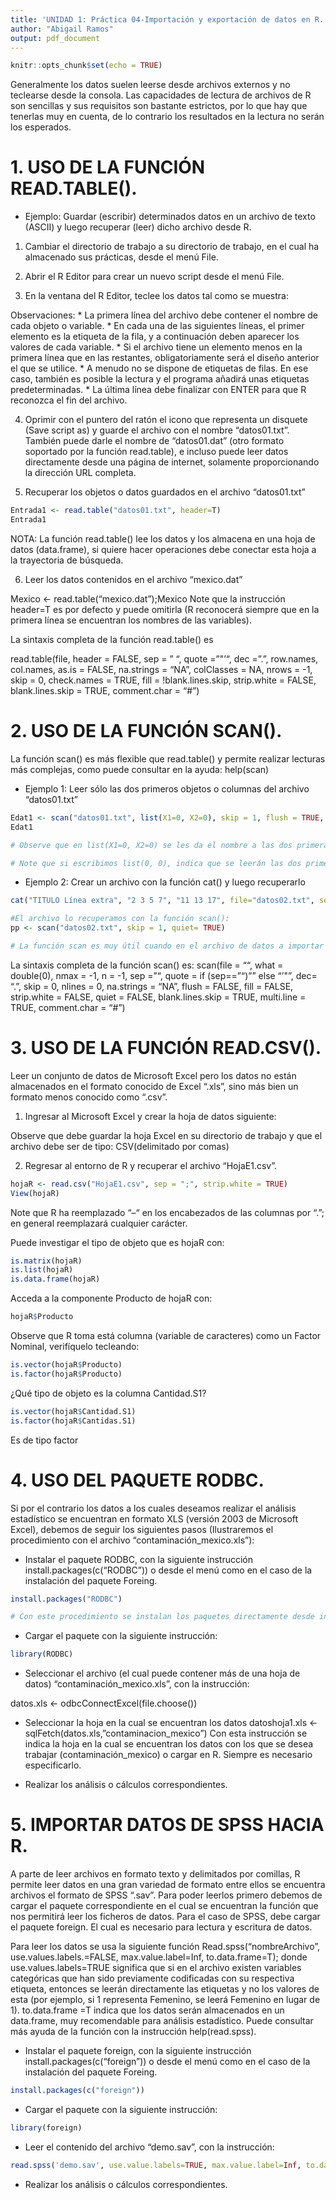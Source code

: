 ```yaml
---
title: 'UNIDAD 1: Práctica 04-Importación y exportación de datos en R.'
author: "Abigail Ramos"
output: pdf_document
---
```


```r
knitr::opts_chunk$set(echo = TRUE)
```

Generalmente los datos suelen leerse desde archivos externos y no teclearse desde la consola. Las capacidades de lectura de archivos de R son sencillas y sus requisitos son bastante estrictos, por lo que hay que tenerlas muy en cuenta, de lo contrario los resultados en la lectura no serán los esperados.

# 1. USO DE LA FUNCIÓN READ.TABLE().

* Ejemplo: Guardar (escribir) determinados datos en un archivo de texto (ASCII) y luego recuperar (leer) dicho archivo desde R.

1) Cambiar el directorio de trabajo a su directorio de trabajo, en el cual ha almacenado sus prácticas, desde el menú File.

2) Abrir el R Editor para crear un nuevo script desde el menú File.

3) En la ventana del R Editor, teclee los datos tal como se muestra:

Observaciones:
* La primera línea del archivo debe contener el nombre de cada objeto o variable.
* En cada una de las siguientes líneas, el primer elemento es la etiqueta de la fila, y a continuación deben aparecer los valores de cada variable.
* Si el archivo tiene un elemento menos en la primera línea que en las restantes, obligatoriamente será el diseño anterior el que se utilice.
* A menudo no se dispone de etiquetas de filas. En ese caso, también es posible la lectura y el programa añadirá unas etiquetas predeterminadas.
* La última línea debe finalizar con ENTER para que R reconozca el fin del archivo.

4) Oprimir con el puntero del ratón el icono que representa un disquete (Save script as) y guarde el archivo con el nombre "datos01.txt". También puede darle el nombre de “datos01.dat” (otro formato soportado por la función read.table), e incluso puede leer datos directamente desde una página de internet, solamente proporcionando la dirección URL completa.

5) Recuperar los objetos o datos guardados en el archivo "datos01.txt"
```r
Entrada1 <- read.table("datos01.txt", header=T)
Entrada1
```

NOTA: La función read.table() lee los datos y los almacena en una hoja de datos (data.frame), si quiere hacer operaciones debe conectar esta hoja a la trayectoria de búsqueda.

6) Leer los datos contenidos en el archivo “mexico.dat”

Mexico <- read.table("mexico.dat");Mexico
Note que la instrucción header=T es por defecto y puede omitirla (R reconocerá siempre que en la primera línea se encuentran los nombres de las variables).

La sintaxis completa de la función read.table() es

read.table(file, header = FALSE, sep = " ", quote = "\"’", dec = ".", row.names, col.names, as.is =
FALSE, na.strings = "NA", colClasses = NA, nrows = -1, skip = 0, check.names = TRUE, fill =
!blank.lines.skip, strip.white = FALSE, blank.lines.skip = TRUE, comment.char = "#")

# 2. USO DE LA FUNCIÓN SCAN().
La función scan() es más flexible que read.table() y permite realizar lecturas más complejas, como puede consultar en la ayuda: help(scan)

* Ejemplo 1: Leer sólo las dos primeros objetos o columnas del archivo "datos01.txt"
```r
Edat1 <- scan("datos01.txt", list(X1=0, X2=0), skip = 1, flush = TRUE, quiet = TRUE)
Edat1

# Observe que en list(X1=0, X2=0) se les da el nombre a las dos primeras columnas o variables (puede darle el nombre que crea más conveniente) y se indica que son variables numéricas; sin embargo, del archivo únicamente se leen las dos primeras columnas, si se quisiera leer las columnas primera y tercera, nos veríamos obligados a leer las tres primeras.

# Note que si escribimos list(0, 0), indica que se leerán las dos primeras columnas del archivos y que los datos leídos son numéricos (asigna nombres por defecto). Para indicar que los datos que se leen son cadenas se utiliza “” en lugar de 0.
```

* Ejemplo 2: Crear un archivo con la función cat() y luego recuperarlo
```r
cat("TITULO Línea extra", "2 3 5 7", "11 13 17", file="datos02.txt", sep="\n")

#El archivo lo recuperamos con la función scan():
pp <- scan("datos02.txt", skip = 1, quiet= TRUE)

# La función scan es muy útil cuando en el archivo de datos a importar cada línea representa un único caso. En caso contrario (cada cierta cantidad de columnas representa un caso) es mucho más fácil y recomendable utilizar la función read.table.
```

La sintaxis completa de la función scan() es:
scan(file = "", what = double(0), nmax = -1, n = -1, sep = "", quote = if (sep=="\n") "" else "’\"", dec= ".", skip = 0, nlines = 0, na.strings = "NA", flush = FALSE, fill = FALSE, strip.white = FALSE, quiet = FALSE, blank.lines.skip = TRUE, multi.line = TRUE, comment.char = "#")

# 3. USO DE LA FUNCIÓN READ.CSV().

Leer un conjunto de datos de Microsoft Excel pero los datos no están almacenados en el formato conocido de Excel “.xls”, sino más bien un formato menos conocido como “.csv”.

1) Ingresar al Microsoft Excel y crear la hoja de datos siguiente:

Observe que debe guardar la hoja Excel en su directorio de trabajo y que el archivo debe ser de tipo: CSV(delimitado por comas)

2) Regresar al entorno de R y recuperar el archivo "HojaE1.csv".
```r
hojaR <- read.csv("HojaE1.csv", sep = ";", strip.white = TRUE)
View(hojaR)
```

Note que R ha reemplazado “–“ en los encabezados de las columnas por “.”; en general reemplazará cualquier carácter.

Puede investigar el tipo de objeto que es hojaR con:
```r
is.matrix(hojaR) 
is.list(hojaR)
is.data.frame(hojaR)
```

Acceda a la componente Producto de hojaR con:
```r
hojaR$Producto
```

Observe que R toma está columna (variable de caracteres) como un Factor Nominal, verifíquelo tecleando:
```r
is.vector(hojaR$Producto)
is.factor(hojaR$Producto)
```

¿Qué tipo de objeto es la columna Cantidad.S1?
```r
is.vector(hojaR$Cantidad.S1)
is.factor(hojaR$Cantidas.S1)
```

Es de tipo factor

# 4. USO DEL PAQUETE RODBC.

Si por el contrario los datos a los cuales deseamos realizar el análisis estadístico se encuentran en formato XLS (versión 2003 de Microsoft Excel), debemos de seguir los siguientes pasos (Ilustraremos el procedimiento con el archivo “contaminación_mexico.xls”):

- Instalar el paquete RODBC, con la siguiente instrucción install.packages(c("RODBC")) o desde el menú como en el caso de la instalación del paquete Foreing.
```r
install.packages("RODBC")

# Con este procedimiento se instalan los paquetes directamente desde internet, es necesario para ello contar con una conexión a internet en el momento. Posteriormente se selecciona un mirror (un servidor desde el cual se descargarán los paquetes), y finalmente buscar el paquete deseado del listado.
```

- Cargar el paquete con la siguiente instrucción:
```r
library(RODBC)
```

- Seleccionar el archivo (el cual puede contener más de una hoja de datos) “contaminación_mexico.xls”, con la instrucción:

datos.xls <- odbcConnectExcel(file.choose())

- Seleccionar la hoja en la cual se encuentran los datos
datoshoja1.xls <- sqlFetch(datos.xls,”contaminacion_mexico")
Con esta instrucción se indica la hoja en la cual se encuentran los datos con los que se desea trabajar (contaminación_mexico) o cargar en R. Siempre es necesario especificarlo.

- Realizar los análisis o cálculos correspondientes.

# 5. IMPORTAR DATOS DE SPSS HACIA R.

A parte de leer archivos en formato texto y delimitados por comillas, R permite leer datos en una gran variedad de formato entre ellos se encuentra archivos el formato de SPSS “.sav”. Para poder leerlos primero debemos de cargar el paquete correspondiente en el cual se encuentran la función que nos permitirá leer los ficheros de datos. Para el caso de SPSS, debe cargar el paquete foreign. El cual es necesario para lectura y escritura de datos.

Para leer los datos se usa la siguiente función Read.spss(“nombreArchivo”, use.values.labels.=FALSE, max.value.label=Inf, to.data.frame=T); donde use.values.labels=TRUE significa que si en el archivo existen variables categóricas que han sido previamente codificadas con su respectiva etiqueta, entonces se leerán directamente las etiquetas y no los valores de esta (por ejemplo, si 1 representa Femenino, se leerá Femenino en lugar de 1). to.data.frame =T indica que los datos serán almacenados en un data.frame, muy recomendable para análisis estadístico. Puede consultar más ayuda de la función con la instrucción help(read.spss).

- Instalar el paquete foreign, con la siguiente instrucción install.packages(c("foreign")) o desde el menú como en el caso de la instalación del paquete Foreing.
```r
install.packages(c("foreign"))
```

- Cargar el paquete con la siguiente instrucción:
```r
library(foreign)
```

- Leer el contenido del archivo “demo.sav”, con la instrucción:
```r
read.spss('demo.sav', use.value.labels=TRUE, max.value.label=Inf, to.data.frame=T)
```




- Realizar los análisis o cálculos correspondientes.

